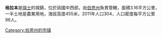 '''格拉本'''是[[瑞士|瑞士]]的城鎮，位於該國中西部，由[[伯恩州|伯恩州]]負責管轄，面積3.16平方公里，一半土地是農業用地，海拔高度455米，2011年人口304，人口密度每平方公里96人。

{{Switzerland-geo-stub}}
[[Category:伯恩州的市镇|Category:伯恩州的市镇]]